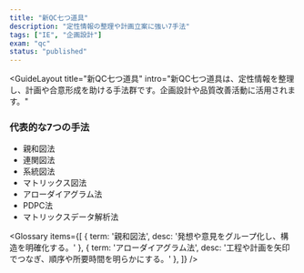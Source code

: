 ```yaml
---
title: "新QC七つ道具"
description: "定性情報の整理や計画立案に強い7手法"
tags: ["IE", "企画設計"]
exam: "qc"
status: "published"
---
```



<GuideLayout
  title="新QC七つ道具"
  intro="新QC七つ道具は、定性情報を整理し、計画や合意形成を助ける手法群です。企画設計や品質改善活動に活用されます。"
>

<section style={{ marginBottom: 24 }}>
  <h3 style={{ fontSize: 20, fontWeight: 800, margin: '0 0 12px' }}>代表的な7つの手法</h3>
  <ul style={{ marginLeft: 20, color:'#475569' }}>
    <li>親和図法</li>
    <li>連関図法</li>
    <li>系統図法</li>
    <li>マトリックス図法</li>
    <li>アローダイアグラム法</li>
    <li>PDPC法</li>
    <li>マトリックスデータ解析法</li>
  </ul>
</section>

<Glossary items={[
  { term: '親和図法', desc: '発想や意見をグループ化し、構造を明確化する。' },
  { term: 'アローダイアグラム法', desc: '工程や計画を矢印でつなぎ、順序や所要時間を明らかにする。' },
]} />

<section style={{ maxWidth: 760, margin:'0 auto', display:'grid', gap:12 }}>
  <QA q="新QC七つ道具はどんな場面で有効？" a="定性情報を扱う場面、企画設計や方針展開に有効。" />
  <QA q="旧QC七つ道具との違いは？" a="旧はデータ解析中心、新は計画や意思決定を支援する点が特徴。" />
</section>

</GuideLayout>
